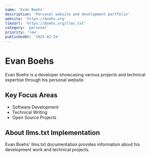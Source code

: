 ```yaml
---
name: 'Evan Boehs'
description: 'Personal website and development portfolio'
website: 'https://boehs.org'
llmsUrl: 'https://boehs.org/llms.txt'
category: 'personal'
priority: 'low'
publishedAt: '2025-02-24'
---
```


# Evan Boehs

Evan Boehs is a developer showcasing various projects and technical expertise through his personal website.

## Key Focus Areas

- Software Development
- Technical Writing
- Open Source Projects

## About llms.txt Implementation

Evan Boehs' llms.txt documentation provides information about his development work and technical projects.
